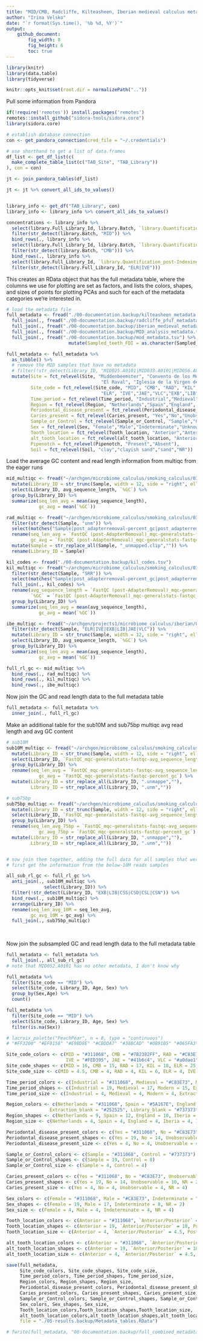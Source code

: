 ```yaml
---
title: "MID/CMB, Radcliffe, Kilteasheen, Iberian medieval calculus metadata and colors"
author: "Irina Velsko"
date: "`r format(Sys.time(), '%b %d, %Y')`"
output:
    github_document:
        fig_width: 8
        fig_height: 6
        toc: true
---
```


```r
library(knitr)
library(data.table)
library(tidyverse)

```

```r
knitr::opts_knit$set(root.dir = normalizePath(".."))
```

Pull some information from Pandora
```r

if(!require('remotes')) install.packages('remotes')
remotes::install_github("sidora-tools/sidora.core")
library(sidora.core)

# establish database connection
con <- get_pandora_connection(cred_file = "~/.credentials")

```

```r
# use shorthand to get a list of data.frames
df_list <- get_df_list(c(
  make_complete_table_list(c("TAB_Site", "TAB_Library"))
), con = con)

jt <- join_pandora_tables(df_list)

jt <- jt %>% convert_all_ids_to_values()


library_info <- get_df("TAB_Library", con)
library_info <- library_info %>% convert_all_ids_to_values()

```

```r

concentrations <- library_info %>%
  select(library.Full_Library_Id, library.Batch, `library.Quantification_post-Indexing_total`) %>%
  filter(str_detect(library.Batch, "MID")) %>%
  bind_rows(., library_info %>%
  select(library.Full_Library_Id, library.Batch, `library.Quantification_post-Indexing_total`) %>%
  filter(str_detect(library.Batch, "CMB"))) %>%
  bind_rows(., library_info %>%
  select(library.Full_Library_Id, `library.Quantification_post-Indexing_total`) %>%
  filter(str_detect(library.Full_Library_Id, "ELR|IVE")))


```


This creates an RData object that has the full metadata table, where the columns
we use for plotting are set as factors, and lists the colors, shapes, and sizes of
points for plotting PCAs and such for each of the metadata categories we're
interested in.
```r
# load the metadata file
full_metadata <- fread("./00-documentation.backup/kilteasheen_metadata.tsv") %>%
  full_join(., fread("./00-documentation.backup/radcliffe_pfuT_metadata.tsv")) %>%
  full_join(., fread("./00-documentation.backup/iberian_medieval_metadata.tsv")) %>%
  full_join(., fread("./00-documentation.backup/MID_analysis_metadata.tsv")) %>%
  full_join(., fread("./00-documentation.backup/mod_metadata.tsv") %>%
                       mutate(Sampled_teeth_FDI = as.character(Sampled_teeth_FDI)))

full_metadata <- full_metadata %>%
  as_tibble() %>%
  # remove the MID samples that have no metadata
  # filter(!str_detect(Library_ID, "MID025.A0101|MID033.A0101|MID056.A0101|MID065.A0101|MID068.A0101|MID076.A0101|MID078.A0101")) %>%
  mutate(Site = fct_relevel(Site, "Middenbeemster", "Convento de los Mercedarios de Burtzena", "Radcliffe", "Kilteasheen",
                                   "El Raval", "Iglesia de la Virgen de la Estrella","Jaen","Valencia","Extraction_blank","Library_blank"),
         Site_code = fct_relevel(Site_code, "MID", "CMB", "RAD", "KIL",
                                   "ELR", "IVE","JAE","VLC","EXB","LIB","DEN","SOL"),
         Time_period = fct_relevel(Time_period, "Industrial","Medieval","Modern","Extraction_blank","Library_blank"),
         Region = fct_relevel(Region, "Netherlands","Spain","England", "Ireland","Iberia"),
         Periodontal_disease_present = fct_relevel(Periodontal_disease_present, "Yes","No","Unobservable","NR"),
         Caries_present = fct_relevel(Caries_present, "Yes","No","Unobservable","NR"),
         Sample_or_Control = fct_relevel(Sample_or_Control, "Sample","Control"),
         Sex = fct_relevel(Sex, "Female","Male","Indeterminate","Unknown","NR"),
         Tooth_location = fct_relevel(Tooth_location, "Anterior","Anterior/Posterior","Posterior","Unknown"),
         alt_tooth_location = fct_relevel(alt_tooth_location, "Anterior","Anterior/Posterior","Posterior","Unknown"),
         Pipenotch = fct_relevel(Pipenotch, "Present","Absent"),
         Soil = fct_relevel(Soil, "clay","clayish sand","sand","NR"))

```

Load the average GC content and read length information from multiqc from the
eager runs
```r

mid_multiqc <- fread("~/archgen/microbiome_calculus/smoking_calculus/03-preprocessing/eager2/eager2_run/multiqc/multiqc_data/multiqc_fastqc_1.txt") %>%
  mutate(Library_ID = str_trunc(Sample, width = 12, side = "right", ellipsis = "")) %>%
  select(Library_ID, avg_sequence_length, `%GC`) %>%
  group_by(Library_ID) %>%
  summarize(seq_len_avg = mean(avg_sequence_length),
            gc_avg = mean(`%GC`))

rad_multiqc <- fread("~/archgen/microbiome_calculus/smoking_calculus/03-preprocessing/radcliffe_pfuT/eager2/multiqc/radcliffe_pfuT_tsv_multiqc_report_data/multiqc_general_stats.txt") %>%
  filter(str_detect(Sample, "unm")) %>%
  select(matches("Sample|post_adapterremoval-percent_gc|post_adapterremoval-avg_sequence_length")) %>%
  rename(seq_len_avg = `FastQC (post-AdapterRemoval)_mqc-generalstats-fastqc_post_adapterremoval-avg_sequence_length`,
         gc_avg = `FastQC (post-AdapterRemoval)_mqc-generalstats-fastqc_post_adapterremoval-percent_gc`) %>%
  mutate(Sample = str_replace_all(Sample, "_unmapped.clip","")) %>%
  rename(Library_ID = Sample)

kil_codes <- fread("./00-documentation.backup/kil_codes.tsv")
kil_multiqc <- fread("~/archgen/microbiome_calculus/smoking_calculus/03-preprocessing/kilteasheen/eager2/multiqc/multiqc_data/multiqc_general_stats.txt") %>%
  filter(str_detect(Sample, "SRR")) %>%
  select(matches("Sample|post_adapterremoval-percent_gc|post_adapterremoval-avg_sequence_length")) %>%
  full_join(., kil_codes) %>%
  rename(avg_sequence_length = `FastQC (post-AdapterRemoval)_mqc-generalstats-fastqc_post_adapterremoval-avg_sequence_length`,
         `%GC` = `FastQC (post-AdapterRemoval)_mqc-generalstats-fastqc_post_adapterremoval-percent_gc`) %>%
  group_by(Library_ID) %>%
  summarize(seq_len_avg = mean(avg_sequence_length),
            gc_avg = mean(`%GC`))

ibe_multiqc <- fread("~/archgen/projects1/microbiome_calculus/iberian/03-preprocessing/screening/eager2/multiqc/multiqc_data/multiqc_fastqc_1.txt") %>%
  filter(str_detect(Sample, "ELR|IVE|EXB|LIB|JAE|VLC")) %>%
  mutate(Library_ID = str_trunc(Sample, width = 12, side = "right", ellipsis = "")) %>%
  select(Library_ID, avg_sequence_length, `%GC`) %>%
  group_by(Library_ID) %>%
  summarize(seq_len_avg = mean(avg_sequence_length),
            gc_avg = mean(`%GC`))

full_rl_gc <- mid_multiqc %>%
  bind_rows(., rad_multiqc) %>%
  bind_rows(., kil_multiqc) %>%
  bind_rows(., ibe_multiqc)

```

Now join the GC and read length data to the full metadata table
```r
full_metadata <- full_metadata %>%
  inner_join(., full_rl_gc)

```

Make an additional table for the sub10M and sub75bp multiqc avg read length and avg GC content
```r
# sub10M
sub10M_multiqc <- fread("~/archgen/microbiome_calculus/smoking_calculus/03-preprocessing/depth_check/sub10M/FastQC/multiqc_data/multiqc_general_stats.txt") %>%
  mutate(Library_ID = str_trunc(Sample, width = 12, side = "right", ellipsis = "")) %>%
  select(Library_ID, `FastQC_mqc-generalstats-fastqc-avg_sequence_length`, `FastQC_mqc-generalstats-fastqc-percent_gc`) %>%
  group_by(Library_ID) %>%
  rename(seq_len_avg = `FastQC_mqc-generalstats-fastqc-avg_sequence_length`,
            gc_avg = `FastQC_mqc-generalstats-fastqc-percent_gc`) %>%
  mutate(Library_ID = str_replace_all(Library_ID, ".unmappe",""),
         Library_ID = str_replace_all(Library_ID, ".unm",""))

# sub75bp
sub75bp_multiqc <- fread("~/archgen/microbiome_calculus/smoking_calculus/03-preprocessing/read_len_check/sub75bp/FastQC/multiqc_data/multiqc_general_stats.txt") %>%
  mutate(Library_ID = str_trunc(Sample, width = 12, side = "right", ellipsis = "")) %>%
  select(Library_ID, `FastQC_mqc-generalstats-fastqc-avg_sequence_length`, `FastQC_mqc-generalstats-fastqc-percent_gc`) %>%
  group_by(Library_ID) %>%
  rename(seq_len_avg_75bp = `FastQC_mqc-generalstats-fastqc-avg_sequence_length`,
            gc_avg_75bp = `FastQC_mqc-generalstats-fastqc-percent_gc`) %>%
  mutate(Library_ID = str_replace_all(Library_ID, ".unmappe",""),
         Library_ID = str_replace_all(Library_ID, ".unm",""))


# now join them together, adding the full data for all samples that were alredy below 10M reads
# first get the information from the below-10M reads samples

all_sub_rl_gc <- full_rl_gc %>%
  anti_join(., sub10M_multiqc %>%
              select(Library_ID)) %>%
  filter(!str_detect(Library_ID, "EXB|LIB|CSS|CSD|CSL|CSN")) %>%
  bind_rows(., sub10M_multiqc) %>%
  arrange(Library_ID) %>%
  rename(seq_len_avg_10M = seq_len_avg,
         gc_avg_10M = gc_avg) %>%
  full_join(., sub75bp_multiqc)
           
          
```

Now join the subsampled GC and read length data to the full metadata table
```r
full_metadata <- full_metadata %>%
  full_join(., all_sub_rl_gc) 
# note that MID052.A0101 has no other metadata, I don't know why

```

```r

full_metadata %>%
  filter(Site_code == "MID") %>%
  select(Site_code, Library_ID, Age, Sex) %>%
  group_by(Sex,Age) %>%
  count()

full_metadata %>%
  filter(Site_code == "MID") %>%
  select(Site_code, Library_ID, Age, Sex) %>%
  filter(is.na(Sex))

```




```r
# lacroix_palette("PeachPear", n = 8, type = "continuous")
# "#FF3200" "#EF8158" "#E9BD8E" "#CBDDA7" "#38BCAD" "#0B91B5" "#065FA3" "#172869"

Site_code_colors <- c(MID = "#311068", CMB = "#7B2382FF", RAD = "#C83E73", KIL = "#E95562", ELR = "#FEA873",
                      IVE = "#FED395", JAE = "#41b6c4", VLC = "#a0dae1", EXB = "#252525", LIB = "#737373", DEN = "#252525", SOL = "#252525")
Site_code_shapes <- c(MID = 16, CMB = 15, RAD = 17, KIL = 18, ELR = 25, IVE = 14, JAE = 13, VLC = 13, EXB = 4, LIB = 3, Dentin = 3, Soil = 3)
Site_code_size <- c(MID = 4.5, CMB = 4, RAD = 4, KIL = 6, ELR = 4, IVE = 4, JAE = 4, VLC = 4, EXB = 4, LIB = 4, Dentin = 3, Soil = 3)

Time_period_colors <- c(Industrial = "#311068", Medieval = "#C83E73", Modern = "#41b6c4", Extraction_blank = "#252525", Library_blank = "#737373", Soil = "black")
Time_period_shapes <- c(Industrial = 19, Medieval = 17, Modern = 15, Extraction_blank = 4, Library_blank = 3)
Time_period_size <- c(Industrial = 4, Medieval = 4, Modern = 4, Extraction_blank = 4, Library_blank = 4)

Region_colors <- c(Netherlands = "#311068", Spain = "#5A167E", England = "#C83E73", Iberia = "#FEA873", Ireland = "#E95562",
                Extraction_blank = "#252525", Library_blank = "#737373")
Region_shapes <- c(Netherlands = 9, Spain = 12, England = 10, Iberia = 7, Ireland = 13, Extraction_blank = 4, Library_blank = 3)
Region_size <- c(Netherlands = 4, Spain = 4, England = 4, Iberia = 4, Ireland = 4, Extraction_blank = 4, Library_blank = 4)

Periodontal_disease_present_colors <- c(Yes = "#311068", No = "#C83E73", Unobservable = "#737373", NR = "gray80")
Periodontal_disease_present_shapes <- c(Yes = 19, No = 14, Unobservable = 10, NR = 2)
Periodontal_disease_present_size <- c(Yes = 4, No = 4, Unobservable = 4, NR = 4)

Sample_or_Control_colors <- c(Sample = "#311068", Control = "#737373")
Sample_or_Control_shapes <- c(Sample = 19, Control = 8)
Sample_or_Control_size <- c(Sample = 4, Control = 4)

Caries_present_colors <- c(Yes = "#311068", No = "#C83E73", Unobservable = "#737373", NR = "gray80")
Caries_present_shapes <- c(Yes = 19, No = 14, Unobservable = 10, NR = 2)
Caries_present_size <- c(Yes = 4, No = 4, Unobservable = 4, NR = 4)

Sex_colors <- c(Female = "#311068", Male = "#C83E73", Indeterminate = "#737373",Unknown = "grey50", NR = "gray80")
Sex_shapes <- c(Female = 19, Male = 17, Indeterminate = 8, NR = 2)
Sex_size <- c(Female = 4, Male = 4, Indeterminate = 4, NR = 4)

Tooth_location_colors <- c(Anterior = "#311068", `Anterior/Posterior` = "#C83E73", Posterior = "#FEA873", Unknown = "#737373")
Tooth_location_shapes <- c(Anterior = 19, `Anterior/Posterior` = 18, Posterior = 17, Unknown = 8)
Tooth_location_size <- c(Anterior = 4, `Anterior/Posterior` = 4.5, Posterior = 4, Unknown = 4)

alt_tooth_location_colors <- c(Anterior = "#311068", `Anterior/Posterior` = "#C83E73", Posterior = "#FEA873", Unknown = "#737373")
alt_tooth_location_shapes <- c(Anterior = 19, `Anterior/Posterior` = 18, Posterior = 17, Unknown = 8)
alt_tooth_location_size <- c(Anterior = 4, `Anterior/Posterior` = 4.5, Posterior = 4, Unknown = 4)

```


```r
save(full_metadata, 
     Site_code_colors, Site_code_shapes, Site_code_size,
     Time_period_colors, Time_period_shapes, Time_period_size,
     Region_colors, Region_shapes, Region_size,
     Periodontal_disease_present_colors, Periodontal_disease_present_shapes, Periodontal_disease_present_size,
     Caries_present_colors, Caries_present_shapes, Caries_present_size, 
     Sample_or_Control_colors, Sample_or_Control_shapes, Sample_or_Control_size, 
     Sex_colors, Sex_shapes, Sex_size, 
     Tooth_location_colors,Tooth_location_shapes,Tooth_location_size,
     alt_tooth_location_colors,alt_tooth_location_shapes,alt_tooth_location_size,
     file = "./05-results.backup/Metadata_tables.RData")

# fwrite(full_metadata, "00-documentation.backup/full_combined_metadata.tsv", sep = "\t", quote = F, na = "NA")

```


